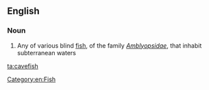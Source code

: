 ==English==

===Noun===
{{wikipedia}}
{{en-noun|es|pl2=cavefish}}

# Any of various blind [[fish]], of the family ''[[Amblyopsidae]]'', that inhabit subterranean waters

[[Category:en:Fish]]
[[ta:cavefish]]